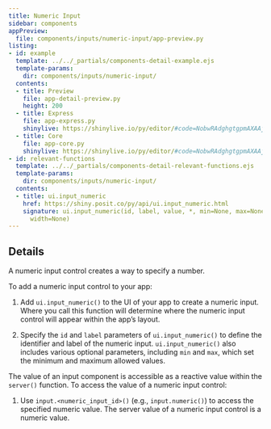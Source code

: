 ```yaml
---
title: Numeric Input
sidebar: components
appPreview:
  file: components/inputs/numeric-input/app-preview.py
listing:
- id: example
  template: ../../_partials/components-detail-example.ejs
  template-params:
    dir: components/inputs/numeric-input/
  contents:
  - title: Preview
    file: app-detail-preview.py
    height: 200
  - title: Express
    file: app-express.py
    shinylive: https://shinylive.io/py/editor/#code=NobwRAdghgtgpmAXAAjFADugdOgnmAGlQGMB7CAFzkqVQGJkAxASQA0BZAURQCU4B3AE4BLKsigBncRGScAHukFwJUjOgA6EAGaDSMZBIAWwiLmTCY6UoIrIAgpiJKIAEziCiAV2GbNagPreyAC8yN44UADmcP5aADbeLgAUmshpYcJYJuieFP4QnvAixCmQhe7CxOqEyNUAcuXF5hA5FNVEAIxEMCbBXcgwUHJ9AAwAlER0ADxTqenhpLmt-lRyeQBu7gBGUBQWpetQCXDVE5pjvq5wWgbum4JJ2blEixStRBLKEsLkY4hzaQAAs43IIsKs2jJ0m4bodjkk-gD0mklBRPIIZE8KFgCkVKgjLmoQvZMEkAt4Pnd3BcIDUwBRcOgECh6XA1mAAL4AXSAA
  - title: Core
    file: app-core.py
    shinylive: https://shinylive.io/py/editor/#code=NobwRAdghgtgpmAXAAjFADugdOgnmAGlQGMB7CAFzkqVQDMAnUmZAZwAsBLCXZTmdKQYVkAQUxEG1ACZwGRAK6cAOhFUZ0AfSXIAvMiU4oAczia6AGyXSAFKuQODnLN3QKKmiAvgNOxO5Decn7KhMihAHJBvsR8EG4UoUQAjEQw3LqpyDBQAB6ZAAwAlEQAxAA85faOhqTuCZpUuR4AbnIARlAU-AEtUFZwoSWqRaqqsnRscm0MNq7uRHUUCUSscKysnORFiNUOAAJSELIMWE2JEI7IE8h9AzY7e1fIUhQKDJfzFFhePn4PY2gmD0YkwNg02k4q2mclGEDCYAouHQCBQiLgzTAAF8ALpAA
- id: relevant-functions
  template: ../../_partials/components-detail-relevant-functions.ejs
  template-params:
    dir: components/inputs/numeric-input/
  contents:
  - title: ui.input_numeric
    href: https://shiny.posit.co/py/api/ui.input_numeric.html
    signature: ui.input_numeric(id, label, value, *, min=None, max=None, step=None,
      width=None)
---
```


:::{#example}
:::

:::{#relevant-functions}
:::

## Details

A numeric input control creates a way to specify a number.

To add a numeric input control to your app:

  1. Add `ui.input_numeric()` to the UI of your app to create a numeric input. Where you call this function will determine where the numeric input control will appear within the app's layout.

  2. Specify the `id` and `label` parameters of `ui.input_numeric()` to define the identifier and label of the numeric input. `ui.input_numeric()` also includes various optional parameters, including `min` and `max`, which set the minimum and maximum allowed values.

The value of an input component is accessible as a reactive value within the `server()` function. To access the value of a numeric input control:

  1. Use `input.<numeric_input_id>()` (e.g., `input.numeric()`) to access the specified numeric value. The server value of a numeric input control is a numeric value.
